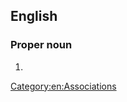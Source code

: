 {{also|A.A.U.W.}}
==English==

===Proper noun===
{{en-proper noun}}

# {{initialism of|en|{{w|American Association of University Women}}}}

[[Category:en:Associations]]